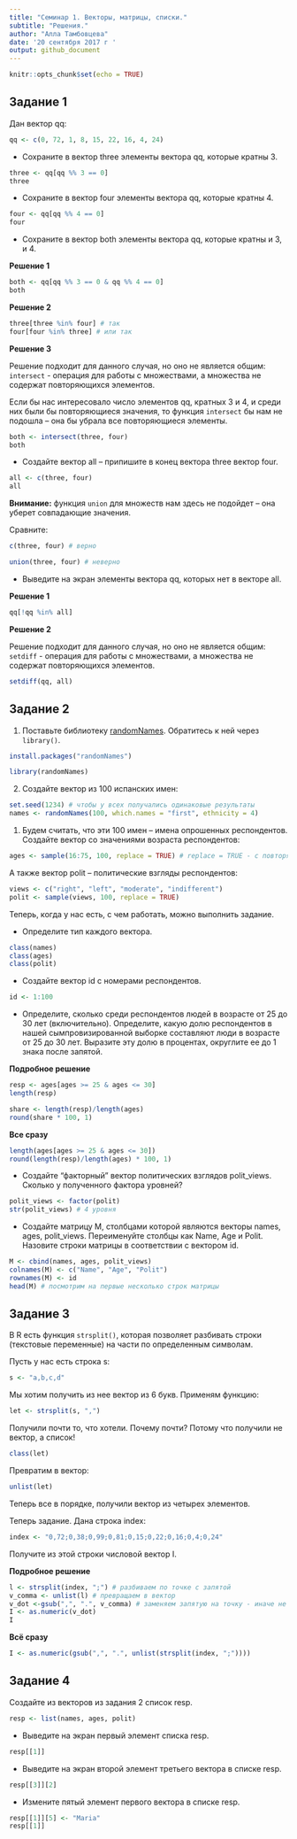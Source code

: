 ```yaml
---
title: "Семинар 1. Векторы, матрицы, списки."
subtitle: "Решения."
author: "Алла Тамбовцева"
date: '20 сентября 2017 г '
output: github_document
---
```


```r
knitr::opts_chunk$set(echo = TRUE)
```

## Задание 1

Дан вектор qq:

```r
qq <- c(0, 72, 1, 8, 15, 22, 16, 4, 24)
```

-   Сохраните в вектор three элементы вектора qq, которые кратны 3.

```r
three <- qq[qq %% 3 == 0]
three
```

-   Сохраните в вектор four элементы вектора qq, которые кратны 4.

```r
four <- qq[qq %% 4 == 0]
four
```

-   Сохраните в вектор both элементы вектора qq, которые кратны и 3, и 4.

**Решение 1**

```r
both <- qq[qq %% 3 == 0 & qq %% 4 == 0]
both
```
**Решение 2**
```r
three[three %in% four] # так
four[four %in% three] # или так
```
**Решение 3**

Решение подходит для данного случая, но оно не является общим: `intersect` - операция для работы с множествами, а множества не содержат повторяющихся элементов.

Если бы нас интересовало число элементов qq, кратных 3 и 4, и среди них
были бы повторяющиеся значения, то функция `intersect` бы нам не подошла -- 
она бы убрала все повторяющиеся элементы. 
```r
both <- intersect(three, four)
both
```

-   Создайте вектор all -- припишите в конец вектора three вектор four.
```r
all <- c(three, four)
all
```
**Внимание:** функция `union` для множеств нам здесь не подойдет -- она уберет совпадающие значения. 

Сравните:
```r
c(three, four) # верно
```
```r
union(three, four) # неверно
```

-   Выведите на экран элементы вектора qq, которых нет в векторе all.

**Решение 1**
```r
qq[!qq %in% all]
```

**Решение 2**

Решение подходит для данного случая, но оно не является общим: `setdiff` - операция для работы с множествами, а множества не содержат повторяющихся элементов.
```r
setdiff(qq, all)
```

## Задание 2

1.  Поставьте библиотеку [randomNames](https://cran.r-project.org/web/packages/randomNames/randomNames.pdf). Обратитесь к ней через `library()`.
```r
install.packages("randomNames")
```
```r
library(randomNames)
```
2.  Создайте вектор из 100 испанских имен:

```r
set.seed(1234) # чтобы у всех получались одинаковые результаты
names <- randomNames(100, which.names = "first", ethnicity = 4) 
```

1.  Будем считать, что эти 100 имен -- имена опрошенных респондентов. Создайте вектор со значениями возраста респондентов:

```r
ages <- sample(16:75, 100, replace = TRUE) # replace = TRUE - с повторяющимися значениями
```

А также вектор polit -- политические взгляды респондентов:

```r
views <- c("right", "left", "moderate", "indifferent")
polit <- sample(views, 100, replace = TRUE)
```

Теперь, когда у нас есть, с чем работать, можно выполнить задание.

-   Определите тип каждого вектора.
```r
class(names)
class(ages)
class(polit)
```

-   Создайте вектор id с номерами респондентов.
```r
id <- 1:100
```

-   Определите, сколько среди респондентов людей в возрасте от 25 до 30 лет (включительно). Определите, какую долю респондентов в нашей сымпровизированной выборке составляют люди в возрасте от 25 до 30 лет. Выразите эту долю в процентах, округлите ее до 1 знака после запятой.

**Подробное решение**
```r
resp <- ages[ages >= 25 & ages <= 30]
length(resp)

share <- length(resp)/length(ages)
round(share * 100, 1)
```
**Все сразу**
```r
length(ages[ages >= 25 & ages <= 30])
round(length(resp)/length(ages) * 100, 1)
```

-   Создайте "факторный" вектор политических взглядов polit\_views. Сколько у полученного фактора уровней?

```r
polit_views <- factor(polit)
str(polit_views) # 4 уровня
```

-   Создайте матрицу M, столбцами которой являются векторы names, ages, polit\_views. Переименуйте столбцы как Name, Age и Polit. Назовите строки матрицы в соответствии с вектором id.
```r
M <- cbind(names, ages, polit_views)
colnames(M) <- c("Name", "Age", "Polit")
rownames(M) <- id
head(M) # посмотрим на первые несколько строк матрицы
```


## Задание 3

В R есть функция `strsplit()`, которая позволяет разбивать строки (текстовые переменные) на части по определенным символам.

Пусть у нас есть строка s:

```r
s <- "a,b,c,d"
```

Мы хотим получить из нее вектор из 6 букв. Применям функцию:

```r
let <- strsplit(s, ",")
```

Получили почти то, что хотели. Почему почти? Потому что получили не вектор, а список!

```r
class(let)
```

Превратим в вектор:

```r
unlist(let)
```

Теперь все в порядке, получили вектор из четырех элементов.

Теперь задание. Дана строка index:

```r
index <- "0,72;0,38;0,99;0,81;0,15;0,22;0,16;0,4;0,24"
```

Получите из этой строки числовой вектор I.

**Подробное решение**
```r
l <- strsplit(index, ";") # разбиваем по точке с запятой
v_comma <- unlist(l) # превращаем в вектор
v_dot <-gsub(",", ".", v_comma) # заменяем запятую на точку - иначе не превратим в числовой вектор
I <- as.numeric(v_dot)
I
```
**Всё сразу**
```r
I <- as.numeric(gsub(",", ".", unlist(strsplit(index, ";"))))
```

## Задание 4

Создайте из векторов из задания 2 список resp.
```r
resp <- list(names, ages, polit)
```
-   Выведите на экран первый элемент списка resp.
```r
resp[[1]]
```

-   Выведите на экран второй элемент третьего вектора в списке resp.
```r
resp[[3]][2]
```

-   Измените пятый элемент первого вектора в списке resp.
```r
resp[[1]][5] <- "Maria"
resp[[1]]
```


